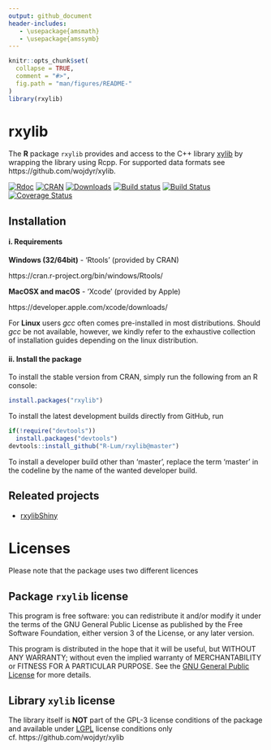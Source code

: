 ```yaml
---
output: github_document
header-includes:
   - \usepackage{amsmath}
   - \usepackage{amssymb}
---
```

<!-- README.md was auto-generated by README.Rmd. Please DO NOT edit by hand!-->

```r
knitr::opts_chunk$set(
  collapse = TRUE,
  comment = "#>",
  fig.path = "man/figures/README-"
)
library(rxylib)
```

# rxylib

The **R** package `rxylib` provides and access to the C++ library [xylib](http://xylib.sourceforge.net)
by wrapping the library using Rcpp. For supported data formats see https://github.com/wojdyr/xylib.

[![Rdoc](http://www.rdocumentation.org/badges/version/rxylib)](http://www.rdocumentation.org/packages/rxylib)
[![CRAN](http://www.r-pkg.org/badges/version/rxylib)](https://CRAN.R-project.org/package=rxylib)
[![Downloads](http://cranlogs.r-pkg.org/badges/grand-total/rxylib)](http://www.r-pkg.org/pkg/rxylib)
[![Build status](https://ci.appveyor.com/api/projects/status/7mmfpmo23k3iaq57/branch/master?svg=true)](https://ci.appveyor.com/project/RLumSK/rxylib/branch/master)
[![Build Status](https://travis-ci.org/R-Lum/rxylib.svg?branch=master)](https://travis-ci.org/R-Lum/rxylib)
[![Coverage Status](https://img.shields.io/codecov/c/github/R-Lum/rxylib.svg)](https://codecov.io/github/R-Lum/rxylib?branch=master)

## Installation

#### i. Requirements

**Windows (32/64bit)** - 'Rtools' (provided by CRAN)

   https://cran.r-project.org/bin/windows/Rtools/

**MacOSX and macOS** - 'Xcode' (provided by Apple)

   https://developer.apple.com/xcode/downloads/

For **Linux** users *gcc* often comes pre-installed in most distributions. Should *gcc* be not available, however, we kindly refer to the exhaustive collection of installation guides depending on the linux distribution.

#### ii. Install the package

To install the stable version from CRAN, simply run the following from an R console:

```r
install.packages("rxylib")
```

To install the latest development builds directly from GitHub, run

```r
if(!require("devtools"))
  install.packages("devtools")
devtools::install_github("R-Lum/rxylib@master")
```
To install a developer build other than 'master', replace the term 'master' in the codeline by the name
of the wanted developer build. 

## Releated projects

* [rxylibShiny](https://github.com/JohannesFriedrich/rxylibShiny)

# Licenses

Please note that the package uses two different licences 

## Package `rxylib` license 

This program is free software: you can redistribute it and/or modify
it under the terms of the GNU General Public License as published by
the Free Software Foundation, either version 3 of the License, or
any later version.

This program is distributed in the hope that it will be useful,
but WITHOUT ANY WARRANTY; without even the implied warranty of
MERCHANTABILITY or FITNESS FOR A PARTICULAR PURPOSE.  See the
[GNU General Public License](https://github.com/R-Lum/rxylib/blob/master/LICENSE) for more details.

## Library `xylib` license 

The library itself is **NOT** part of the GPL-3 license conditions of the package 
and available under [LGPL](https://github.com/wojdyr/xylib/blob/master/COPYING) 
license conditions only cf. https://github.com/wojdyr/xylib

